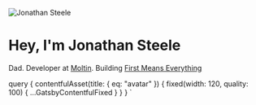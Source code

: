 

<Img
  alt="Jonathan Steele"
  fixed={props.data.contentfulAsset.fixed}
  title="Jonathan Steele"
/>

<Profile>

# Hey, I'm Jonathan Steele

Dad. Developer at [Moltin](https://moltin.com). Building [First Means Everything](https://firstmeanseverything.com)

</Profile>

  query {
    contentfulAsset(title: { eq: "avatar" }) {
      fixed(width: 120, quality: 100) {
        ...GatsbyContentfulFixed
      }
    }
  }
`
